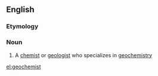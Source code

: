 ==English==

===Etymology===
{{back-form|geochemistry|lang=en}}

===Noun===
{{en-noun}}

# {{label|en|chemistry|geology}} A [[chemist]] or [[geologist]] who specializes in [[geochemistry]]

[[el:geochemist]]